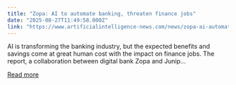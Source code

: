 ```yaml
---
title: "Zopa: AI to automate banking, threaten finance jobs"
date: "2025-08-27T11:49:58.000Z"
link: "https://www.artificialintelligence-news.com/news/zopa-ai-automate-banking-threaten-finance-jobs/"
---
```


AI is transforming the banking industry, but the expected benefits and savings come at great human cost with the impact on finance jobs. The report, a collaboration between digital bank Zopa and Junip...

[Read more](https://www.artificialintelligence-news.com/news/zopa-ai-automate-banking-threaten-finance-jobs/)
